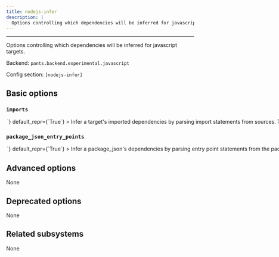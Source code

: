 ```yaml
---
title: nodejs-infer
description: |
  Options controlling which dependencies will be inferred for javascript targets.
---
```



---

Options controlling which dependencies will be inferred for javascript targets.

Backend: <span className="color--primary">`pants.backend.experimental.javascript`</span>

Config section: <span className="color--primary">`[nodejs-infer]`</span>

<span className={styles.options}>

## Basic options

### `imports`

<Option
  cli_repr={`--[no-]nodejs-infer-imports`}
  env_repr='PANTS_NODEJS_INFER_IMPORTS'
  toml_repr={`[nodejs-infer]
imports = <bool>`}
  default_repr={`True`}
>

Infer a target&#x27;s imported dependencies by parsing import statements from sources.

To ignore a false positive, you can either put `// pants: no-infer-dep` on the line of the import or put `!{bad_address}` in the `dependencies` field of your target.

</Option>

### `package_json_entry_points`

<Option
  cli_repr={`--[no-]nodejs-infer-package-json-entry-points`}
  env_repr='PANTS_NODEJS_INFER_PACKAGE_JSON_ENTRY_POINTS'
  toml_repr={`[nodejs-infer]
package_json_entry_points = <bool>`}
  default_repr={`True`}
>

Infer a `package_json`&#x27;s dependencies by parsing entry point statements from the package.json file.

To ignore a false positive, you can put `!{bad_address}` in the `dependencies` field of the `package_json` target.

See https://nodejs.org/api/packages.html#package-entry-points and
https://docs.npmjs.com/cli/v9/configuring-npm/package-json#browser.

</Option>

## Advanced options

None

## Deprecated options

None

## Related subsystems

None

</span>
